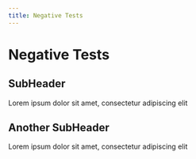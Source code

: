 ```yaml
---
title: Negative Tests
---
```

# Negative Tests

## SubHeader
Lorem ipsum dolor sit amet, consectetur adipiscing elit

## Another SubHeader
Lorem ipsum dolor sit amet, consectetur adipiscing elit
